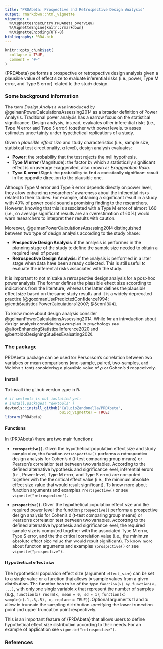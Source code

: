 ```yaml
---
title: "PRDAbeta: Prospective and Retrospective Design Analysis"
output: rmarkdown::html_vignette
vignette: >
  %\VignetteIndexEntry{PRDAbeta_overview}
  %\VignetteEngine{knitr::rmarkdown}
  %\VignetteEncoding{UTF-8}
bibliography: PRDA.bib
---
```


```r
knitr::opts_chunk$set(
  collapse = TRUE,
  comment = "#>"
)
```


{PRDAbeta} performs a prospective or retrospective design analysis given a plausible value of effect size to evaluate inferential risks (i.e., power, Type M error, and Type S error) related to the study design.

### Some background information

The term *Design Analysis* was introduced by @gelmanPowerCalculationsAssessing2014 as a broader definition of Power Analysis. Traditional power analysis has a narrow focus on the  statistical significance. Design analysis, instead, evaluates other inferential risks (i.e., Type M error and Type S error) together with power levels, to asses estimates uncertainty under hypothetical replications of a study.

Given a *plausible effect size* and study characteristics (i.e., sample size, statistical test directionality, $\alpha$ level), design analysis evaluates:

- **Power**: the probability that the test rejects the null hypothesis.
- **Type M error** (Magnitude): the factor by which a statistically significant effect is on average exaggerated, also known as *Exaggeration Ratio*.
- **Type S error** (Sign): the probability to find a statistically significant result in the opposite direction to the plausible one.

Although Type M error and Type S error depends directly on power level, they allow enhancing researchers' awareness about the inferential risks related to their studies. For example, obtaining a  significant result in a study with 40% of power could sound a promising finding to the researchers. However, knowing that this is associated with a Type M error of almost 1.60 (i.e., on average significant results are an overestimation of 60%) would warn researchers to interpret their results with caution.

Moreover, @gelmanPowerCalculationsAssessing2014 distinguished between two type of design analysis according to the study phase:

- **Prospective Design Analysis**: if the analysis is performed in the planning stage of the study to define the sample size needed to obtain a required level of power.
- **Retrospective Design Analysis**: if the analysis is performed in a later stage when data have been already collected. This is still useful to evaluate the inferential risks associated with the study.

It is important to not mistake a retrospective design analysis for a post-hoc power analysis. The former defines the plausible effect size according to indications from the literature, whereas the latter defines the plausible effect size based on the same study results and it is a widely-deprecated practice [@goodmanUsePredictedConfidence1994; @lenthStatisticalPowerCalculations12007; @Senn1304].

To know more about design analysis consider @gelmanPowerCalculationsAssessing2014. While for an introduction about design analysis considering examples in psychology see @altoeEnhancingStatisticalInference2020 and  @bertoldoDesigningStudiesEvaluating2020.

### The package

PRDAbeta package can be used for Personson's correlation between two variables or mean comparisons (one-sample, paired, two-samples, and Welch's t-test) considering a plausible value of $\rho$ or Cohen's d respectively.

#### Install

To install the github version type in R:

```r
# if devtools is not installed yet: 
# install.packages( "devtools" )  
devtools::install_github("CaludioZandonella/PRDAbeta",
                         build_vignettes = TRUE)
library(PRDAbeta)
```

#### Functions

In {PRDAbeta} there are two main functions:

- **`rerospective()`**.
Given the hypothetical population effect size and study sample size, the function `retrospective()` performs a retrospective design analysis for Cohen's d (t-test comparing group means) or Pearson's correlation test between two variables. According to the defined alternative hypothesis and significance level, inferential errors (i.e., Power level, Type M error, and Type S error) are computed together with the the critical effect value (i.e., the minimum absolute effect size value that would result significant). To know more about function arguments and examples `?rerospective()` or see `vignette("retrospective")`.

- **`prospective()`**.
Given the hypothetical population effect size and the required power level, the function `prospective()` performs a prospective design analysis for Cohen's d (t-test comparing group means) or Pearson's correlation test between two variables. According to the defined alternative hypothesis and significance level, the required sample size is computed together with the associated Type M error, Type S error, and the the critical correlation value (i.e., the minimum absolute effect size value that would result significant). To know more about function arguments and examples `?prospective()` or see `vignette("prospective")`.

#### Hypothetical effect size

The hypothetical population effect size (argument `effect_size`) can be set to a single value or a function that allows to sample values from a given distribution. The function has to be of the type `function(x) my_function(x, ...)`, with only one single variable x that represent the number of samples (e.g., `function(x) rnorm(x, mean = 0, sd = 1)`; `function(x) sample(c(.1,.3,.5), x, replace = TRUE)`). Optional arguments tl and tu allow to truncate the sampling distribution specifying the lower truncation point and upper truncation point respectively.

This is an important feature of {PRDAbeta} that allows users to define hypothetical effect size distribution according to their needs. For an example of application see `vignette("retrospective")`.

### References



